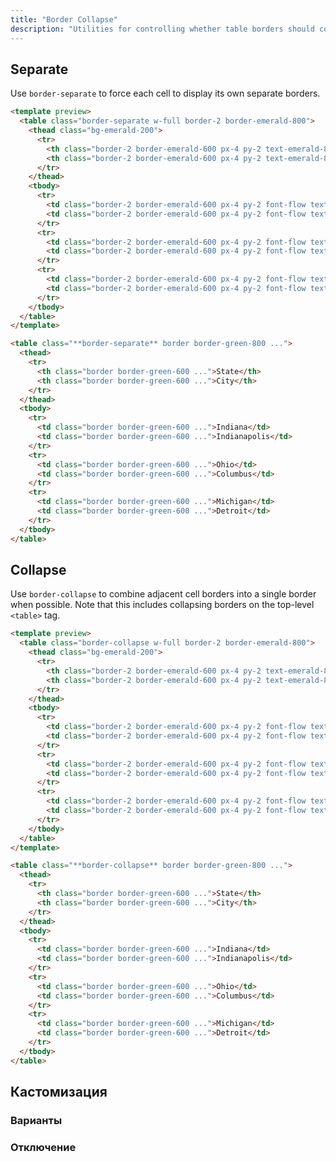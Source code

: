 ```yaml
---
title: "Border Collapse"
description: "Utilities for controlling whether table borders should collapse or be separated."
---
```




## Separate

Use `border-separate` to force each cell to display its own separate borders.

```html emerald
<template preview>
  <table class="border-separate w-full border-2 border-emerald-800">
    <thead class="bg-emerald-200">
      <tr>
        <th class="border-2 border-emerald-600 px-4 py-2 text-emerald-800 text-left font-flow">State</th>
        <th class="border-2 border-emerald-600 px-4 py-2 text-emerald-800 text-left font-flow">City</th>
      </tr>
    </thead>
    <tbody>
      <tr>
        <td class="border-2 border-emerald-600 px-4 py-2 font-flow text-emerald-400">Indiana</td>
        <td class="border-2 border-emerald-600 px-4 py-2 font-flow text-emerald-400">Indianapolis</td>
      </tr>
      <tr>
        <td class="border-2 border-emerald-600 px-4 py-2 font-flow text-emerald-400">Ohio</td>
        <td class="border-2 border-emerald-600 px-4 py-2 font-flow text-emerald-400">Columbus</td>
      </tr>
      <tr>
        <td class="border-2 border-emerald-600 px-4 py-2 font-flow text-emerald-400">Michigan</td>
        <td class="border-2 border-emerald-600 px-4 py-2 font-flow text-emerald-400">Detroit</td>
      </tr>
    </tbody>
  </table>
</template>

<table class="**border-separate** border border-green-800 ...">
  <thead>
    <tr>
      <th class="border border-green-600 ...">State</th>
      <th class="border border-green-600 ...">City</th>
    </tr>
  </thead>
  <tbody>
    <tr>
      <td class="border border-green-600 ...">Indiana</td>
      <td class="border border-green-600 ...">Indianapolis</td>
    </tr>
    <tr>
      <td class="border border-green-600 ...">Ohio</td>
      <td class="border border-green-600 ...">Columbus</td>
    </tr>
    <tr>
      <td class="border border-green-600 ...">Michigan</td>
      <td class="border border-green-600 ...">Detroit</td>
    </tr>
  </tbody>
</table>
```

## Collapse

Use `border-collapse` to combine adjacent cell borders into a single border when possible. Note that this includes collapsing borders on the top-level `<table>` tag.

```html emerald
<template preview>
  <table class="border-collapse w-full border-2 border-emerald-800">
    <thead class="bg-emerald-200">
      <tr>
        <th class="border-2 border-emerald-600 px-4 py-2 text-emerald-800 text-left font-flow">State</th>
        <th class="border-2 border-emerald-600 px-4 py-2 text-emerald-800 text-left font-flow">City</th>
      </tr>
    </thead>
    <tbody>
      <tr>
        <td class="border-2 border-emerald-600 px-4 py-2 font-flow text-emerald-400">Indiana</td>
        <td class="border-2 border-emerald-600 px-4 py-2 font-flow text-emerald-400">Indianapolis</td>
      </tr>
      <tr>
        <td class="border-2 border-emerald-600 px-4 py-2 font-flow text-emerald-400">Ohio</td>
        <td class="border-2 border-emerald-600 px-4 py-2 font-flow text-emerald-400">Columbus</td>
      </tr>
      <tr>
        <td class="border-2 border-emerald-600 px-4 py-2 font-flow text-emerald-400">Michigan</td>
        <td class="border-2 border-emerald-600 px-4 py-2 font-flow text-emerald-400">Detroit</td>
      </tr>
    </tbody>
  </table>
</template>

<table class="**border-collapse** border border-green-800 ...">
  <thead>
    <tr>
      <th class="border border-green-600 ...">State</th>
      <th class="border border-green-600 ...">City</th>
    </tr>
  </thead>
  <tbody>
    <tr>
      <td class="border border-green-600 ...">Indiana</td>
      <td class="border border-green-600 ...">Indianapolis</td>
    </tr>
    <tr>
      <td class="border border-green-600 ...">Ohio</td>
      <td class="border border-green-600 ...">Columbus</td>
    </tr>
    <tr>
      <td class="border border-green-600 ...">Michigan</td>
      <td class="border border-green-600 ...">Detroit</td>
    </tr>
  </tbody>
</table>
```

## Кастомизация

### Варианты

<Variants plugin="borderCollapse" />

### Отключение

<Disabling plugin="borderCollapse" />
